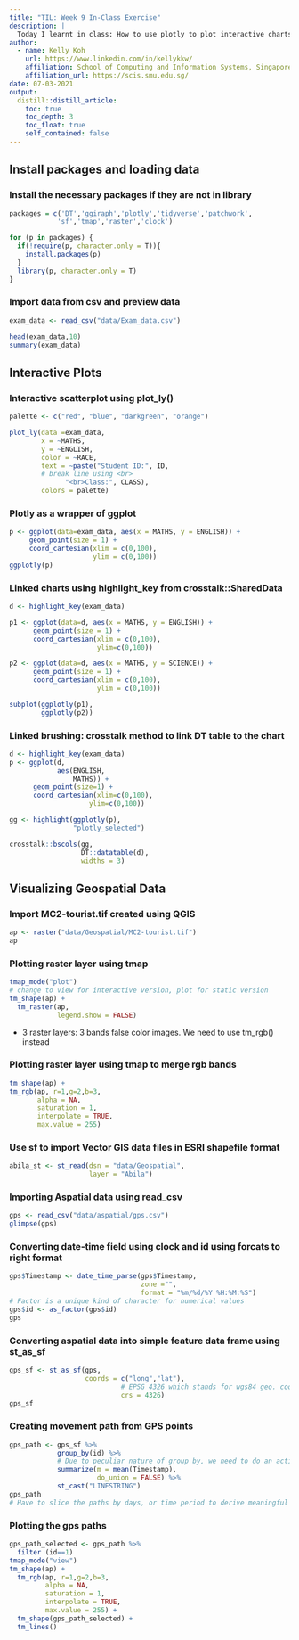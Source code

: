 ```yaml
---
title: "TIL: Week 9 In-Class Exercise"
description: |
  Today I learnt in class: How to use plotly to plot interactive charts and crosstalk to link charts/data tables. And we also go deeper into visualization of geospatial data using sf, raster, and tmap functions.
author:
  - name: Kelly Koh
    url: https://www.linkedin.com/in/kellykkw/
    affiliation: School of Computing and Information Systems, Singapore Management University
    affiliation_url: https://scis.smu.edu.sg/
date: 07-03-2021
output:
  distill::distill_article:
    toc: true
    toc_depth: 3
    toc_float: true
    self_contained: false
---
```


## Install packages and loading data

### Install the necessary packages if they are not in library
```r
packages = c('DT','ggiraph','plotly','tidyverse','patchwork',
            'sf','tmap','raster','clock')

for (p in packages) {
  if(!require(p, character.only = T)){
    install.packages(p)
  }
  library(p, character.only = T)
}
```

### Import data from csv and preview data
```r
exam_data <- read_csv("data/Exam_data.csv")

head(exam_data,10)
summary(exam_data)
```

## Interactive Plots

### Interactive scatterplot using plot_ly()
```r
palette <- c("red", "blue", "darkgreen", "orange")

plot_ly(data =exam_data, 
        x = ~MATHS, 
        y = ~ENGLISH,
        color = ~RACE,
        text = ~paste("Student ID:", ID, 
        # break line using <br>
			  "<br>Class:", CLASS),
        colors = palette)
```

### Plotly as a wrapper of ggplot
```r
p <- ggplot(data=exam_data, aes(x = MATHS, y = ENGLISH)) + 
     geom_point(size = 1) +
     coord_cartesian(xlim = c(0,100),
                     ylim = c(0,100))
ggplotly(p)
```

### Linked charts using highlight_key from crosstalk::SharedData
```r
d <- highlight_key(exam_data)

p1 <- ggplot(data=d, aes(x = MATHS, y = ENGLISH)) + 
      geom_point(size = 1) +
      coord_cartesian(xlim = c(0,100),
                      ylim=c(0,100))

p2 <- ggplot(data=d, aes(x = MATHS, y = SCIENCE)) + 
      geom_point(size = 1) +
      coord_cartesian(xlim = c(0,100),
                      ylim = c(0,100))

subplot(ggplotly(p1),
        ggplotly(p2))
```

### Linked brushing: crosstalk method to link DT table to the chart
```r
d <- highlight_key(exam_data)
p <- ggplot(d,
            aes(ENGLISH,
                MATHS)) +
      geom_point(size=1) + 
      coord_cartesian(xlim=c(0,100),
                    ylim=c(0,100))

gg <- highlight(ggplotly(p),
                "plotly_selected")

crosstalk::bscols(gg,
                  DT::datatable(d),
                  widths = 3)
```

## Visualizing Geospatial Data

### Import MC2-tourist.tif created using QGIS
```r
ap <- raster("data/Geospatial/MC2-tourist.tif")
ap
```

### Plotting raster layer using tmap
```r
tmap_mode("plot")
# change to view for interactive version, plot for static version
tm_shape(ap) + 
  tm_raster(ap,
            legend.show = FALSE)
```

- 3 raster layers: 3 bands false color images. We need to use tm_rgb() instead



### Plotting raster layer using tmap to merge rgb bands
```r
tm_shape(ap) +
tm_rgb(ap, r=1,g=2,b=3,
       alpha = NA,
       saturation = 1,
       interpolate = TRUE,
       max.value = 255)
```

### Use sf to import Vector GIS data files in ESRI shapefile format
```r
abila_st <- st_read(dsn = "data/Geospatial",
                    layer = "Abila")
```

### Importing Aspatial data using read_csv
```r
gps <- read_csv("data/aspatial/gps.csv")
glimpse(gps)
```

### Converting date-time field using clock and id using forcats to right format
```r
gps$Timestamp <- date_time_parse(gps$Timestamp,
                                 zone ="",
                                 format = "%m/%d/%Y %H:%M:%S")
# Factor is a unique kind of character for numerical values
gps$id <- as_factor(gps$id)
gps
```

### Converting aspatial data into simple feature data frame using st_as_sf
```r
gps_sf <- st_as_sf(gps,
                   coords = c("long","lat"),
                            # EPSG 4326 which stands for wgs84 geo. coord sys
                            crs = 4326)
gps_sf
```

### Creating movement path from GPS points
```r
gps_path <- gps_sf %>%
            group_by(id) %>%
            # Due to peculiar nature of group by, we need to do an action such as summarize
            summarize(m = mean(Timestamp),
                      do_union = FALSE) %>%
            st_cast("LINESTRING")
gps_path
# Have to slice the paths by days, or time period to derive meaningful paths
```


### Plotting the gps paths
```r
gps_path_selected <- gps_path %>% 
  filter (id==1)
tmap_mode("view")
tm_shape(ap) +
  tm_rgb(ap, r=1,g=2,b=3,
         alpha = NA,
         saturation = 1,
         interpolate = TRUE,
         max.value = 255) +
  tm_shape(gps_path_selected) +
  tm_lines()

```
